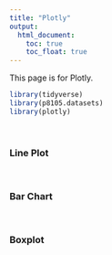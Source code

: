 ```yaml
---
title: "Plotly"
output: 
  html_document:
    toc: true
    toc_float: true
---
```


This page is for Plotly.

```r
library(tidyverse)
library(p8105.datasets)
library(plotly)
```

&nbsp;

### Line Plot

&nbsp;

### Bar Chart


&nbsp;

### Boxplot 